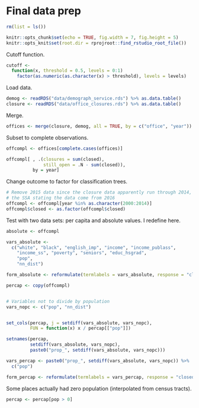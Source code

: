 # Final data prep
```r
rm(list = ls())
```


```r
knitr::opts_chunk$set(echo = TRUE, fig.width = 7, fig.height = 5)
knitr::opts_knit$set(root.dir = rprojroot::find_rstudio_root_file())
```

Cutoff function.
```r
cutoff <- 
  function(x, threshold = 0.5, levels = 0:1) 
    factor(as.numeric(as.character(x) > threshold), levels = levels)

```

Load data.
```r
demog <- readRDS("data/demograph_service.rds") %>% as.data.table() 
closure <- readRDS("data/office_closures.rds") %>% as.data.table()
```

Merge.
```r
offices <- merge(closure, demog, all = TRUE, by = c("office", "year"))
```

Subset to complete observations.
```r
offcompl <- offices[complete.cases(offices)]

offcompl[ , .(closures = sum(closed), 
              still_open = .N - sum(closed)),
          by = year]
```


Change outcome to factor for classification trees.
```r
# Remove 2015 data since the closure data apparently run through 2014, despite
# the SSA stating the data come from 2016
offcompl <- offcompl[year %in% as.character(2000:2014)]
offcompl$closed <- as.factor(offcompl$closed)
```

Test with two data sets: per capita and absolute values. I redefine here.

```r
absolute <- offcompl

vars_absolute <- 
  c("white", "black", "english_imp", "income", "income_publass",
    "income_ss", "poverty", "seniors", "educ_hsgrad", 
    "pop",
    "nn_dist")

form_absolute <- reformulate(termlabels = vars_absolute, response = "closed")
```


```r
percap <- copy(offcompl)


# Variables not to divide by population
vars_nopc <- c("pop", "nn_dist")


set_cols(percap, j = setdiff(vars_absolute, vars_nopc), 
         FUN = function(x) x / percap[["pop"]])

setnames(percap, 
         setdiff(vars_absolute, vars_nopc), 
         paste0("prop_", setdiff(vars_absolute, vars_nopc)))
```


```r
vars_percap <- paste0("prop_", setdiff(vars_absolute, vars_nopc)) %>%
  c("pop")

form_percap <- reformulate(termlabels = vars_percap, response = "closed")


```

Some places actually had zero population (interpolated from census tracts).
```r
percap <- percap[pop > 0]
```
